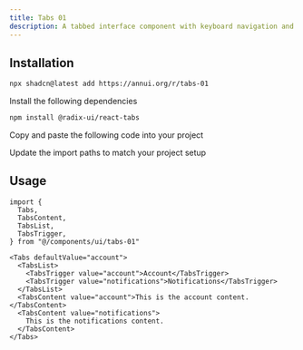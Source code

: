 ```yaml
---
title: Tabs 01
description: A tabbed interface component with keyboard navigation and customizable styles.
---
```


<ComponentPreview name="tabs-01-demo" />

## Installation

<ComponentInstall>

<CLIInstall>
  
```bash
npx shadcn@latest add https://annui.org/r/tabs-01
```

</CLIInstall>

<ManualInstall>

<Steps>

<Step>

Install the following dependencies

</Step>

```bash
npm install @radix-ui/react-tabs
```

<Step>

Copy and paste the following code into your project

</Step>

<ComponentSource name="tabs-01" />

<Step>

Update the import paths to match your project setup

</Step>

</Steps>

</ManualInstall>

</ComponentInstall>

## Usage

```tsx
import {
  Tabs,
  TabsContent,
  TabsList,
  TabsTrigger,
} from "@/components/ui/tabs-01"
```

```tsx
<Tabs defaultValue="account">
  <TabsList>
    <TabsTrigger value="account">Account</TabsTrigger>
    <TabsTrigger value="notifications">Notifications</TabsTrigger>
  </TabsList>
  <TabsContent value="account">This is the account content.</TabsContent>
  <TabsContent value="notifications">
    This is the notifications content.
  </TabsContent>
</Tabs>
```
